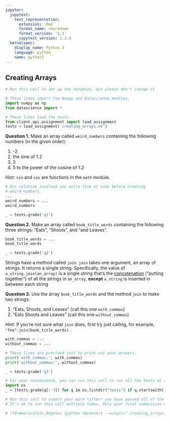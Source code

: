 ```yaml
---
jupyter:
  jupytext:
    text_representation:
      extension: .Rmd
      format_name: rmarkdown
      format_version: '1.1'
      jupytext_version: 1.2.4
  kernelspec:
    display_name: Python 3
    language: python
    name: python3
---
```


## Creating Arrays

```python
# Run this cell to set up the notebook, but please don't change it.

# These lines import the Numpy and Datascience modules.
import numpy as np
from datascience import *

# These lines load the tests.
from client.api.assignment import load_assignment 
tests = load_assignment('creating_arrays.ok')
```

**Question 1.** Make an array called `weird_numbers` containing the following numbers (in the given order):

1. -2
2. the sine of 1.2
3. 3
4. 5 to the power of the cosine of 1.2

*Hint:* `sin` and `cos` are functions in the `math` module.

```python
# Our solution involved one extra line of code before creating
# weird_numbers.
...
weird_numbers = ...
weird_numbers
```

```python
_ = tests.grade('q1')
```

**Question 2.** Make an array called `book_title_words` containing the following three strings: "Eats", "Shoots", and "and Leaves".

```python
book_title_words = ...
book_title_words
```

```python
_ = tests.grade('q2')
```

Strings have a method called `join`.  `join` takes one argument, an array of strings.  It returns a single string.  Specifically, the value of `a_string.join(an_array)` is a single string that's the [concatenation](https://en.wikipedia.org/wiki/Concatenation) ("putting together") of all the strings in `an_array`, **except** `a_string` is inserted in between each string

**Question 3.** Use the array `book_title_words` and the method `join` to make two strings:

1. "Eats, Shoots, and Leaves" (call this one `with_commas`)
2. "Eats Shoots and Leaves" (call this one `without_commas`)

*Hint:* If you're not sure what `join` does, first try just calling, for example, `"foo".join(book_title_words)` .

```python
with_commas = ...
without_commas = ...

# These lines are provided just to print out your answers.
print('with_commas:', with_commas)
print('without_commas:', without_commas)
```

```python
_ = tests.grade('q3')
```

```python
# For your convenience, you can run this cell to run all the tests at once!
import os
_ = [tests.grade(q[:-3]) for q in os.listdir("tests") if q.startswith('q')]
```

```python
# Run this cell to submit your work *after* you have passed all of the test cells.
# It's ok to run this cell multiple times. Only your final submission will be scored.

# !TZ=America/Los_Angeles ipython nbconvert --output=".creating_arrays_$(date +%m%d_%H%M)_submission.html" creating_arrays.ipynb
```
